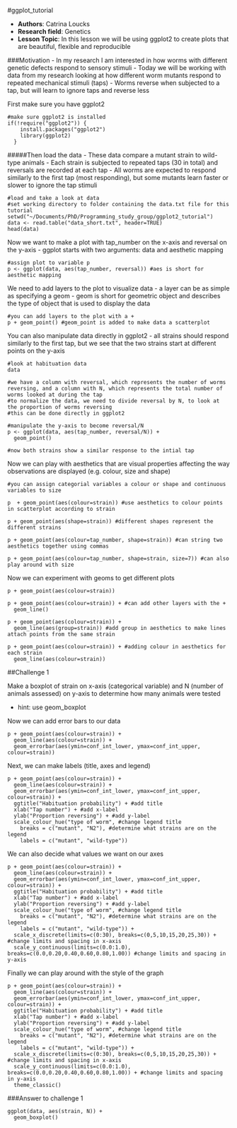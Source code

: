 #ggplot_tutorial

 - **Authors**: Catrina Loucks
 - **Research field**: Genetics
 - **Lesson Topic**: In this lesson we will be using ggplot2 to create plots that are beautiful, flexible and reproducible

###Motivation
- In my research I am interested in how worms with different genetic defects respond to sensory stimuli
 - Today we will be working with data from my research looking at how different worm mutants respond to repeated mechanical stimuli (taps)
 - Worms reverse when subjected to a tap, but will learn to ignore taps and reverse less

First make sure you have ggplot2 

```r-get_ggplot2

#make sure ggplot2 is installed
if(!require("ggplot2")) {
    install.packages("ggplot2")
    library(ggplot2)
  } 

```

#####Then load the data
 - These data compare a mutant strain to wild-type animals 
 - Each strain is subjected to repeated taps (30 in total) and reversals are recorded at each tap
 - All worms are expected to respond similarly to the first tap (most responding), but some mutants learn faster or slower to ignore the tap stimuli
 
```r-load_data

#load and take a look at data
#set working directory to folder containing the data.txt file for this tutorial
setwd("~/Documents/PhD/Programming_study_group/ggplot2_tutorial")
data <- read.table("data_short.txt", header=TRUE)
head(data)

```

Now we want to make a plot with tap_number on the x-axis and reversal on the y-axis
 - ggplot starts with two arguments: data and aesthetic mapping
 
```r-make_plot
#assign plot to variable p 
p <- ggplot(data, aes(tap_number, reversal)) #aes is short for aesthetic mapping

```

We need to add layers to the plot to visualize data 
 - a layer can be as simple as specifying a geom 
 - geom is short for geometric object and describes the type of object that is used to display the data 
 
```r-add_layers
#you can add layers to the plot with a +
p + geom_point() #geom_point is added to make data a scatterplot

```

You can also manipulate data directly in ggplot2
 - all strains should respond similarly to the first tap, but we see that the two strains start at different points on the y-axis
```r-manipulate_data

#look at habituation data
data

#we have a column with reversal, which represents the number of worms reversing, and a column with N, which represents the total number of worms looked at during the tap
#to normalize the data, we need to divide reversal by N, to look at the proportion of worms reversing
#this can be done directly in ggplot2

#manipulate the y-axis to become reversal/N
p <- ggplot(data, aes(tap_number, reversal/N)) + 
  geom_point()

#now both strains show a similar response to the intial tap
```

Now we can play with aesthetics that are visual properties affecting the way observations are displayed (e.g. colour, size and shape)

```r-adding_aesthetics

#you can assign categorial variables a colour or shape and continuous variables to size

p  + geom_point(aes(colour=strain)) #use aesthetics to colour points in scatterplot according to strain

p + geom_point(aes(shape=strain)) #different shapes represent the different strains

p + geom_point(aes(colour=tap_number, shape=strain)) #can string two aesthetics together using commas

p + geom_point(aes(colour=tap_number, shape=strain, size=7)) #can also play around with size

```
  
  
Now we can experiment with geoms to get different plots
```r-varying_geom

p + geom_point(aes(colour=strain))

p + geom_point(aes(colour=strain)) + #can add other layers with the +
  geom_line()  

p + geom_point(aes(colour=strain)) +
  geom_line(aes(group=strain)) #add group in aesthetics to make lines attach points from the same strain

p + geom_point(aes(colour=strain)) + #adding colour in aesthetics for each strain
  geom_line(aes(colour=strain)) 

```


##Challenge 1

Make a boxplot of strain on x-axis (categorical variable) and N (number of animals assessed) on y-axis to determine how many animals were tested

 - hint: use geom_boxplot

Now we can add error bars to our data
```r-error_bars

p + geom_point(aes(colour=strain)) +
  geom_line(aes(colour=strain)) +
  geom_errorbar(aes(ymin=conf_int_lower, ymax=conf_int_upper, colour=strain))

```

Next, we can make labels (title, axes and legend)
```r-making_labels

p + geom_point(aes(colour=strain)) +
  geom_line(aes(colour=strain)) +
  geom_errorbar(aes(ymin=conf_int_lower, ymax=conf_int_upper, colour=strain)) +
  ggtitle("Habituation probability") + #add title
  xlab("Tap number") + #add x-label
  ylab("Proportion reversing") + #add y-label
  scale_colour_hue("type of worm", #change legend title
    breaks = c("mutant", "N2"), #determine what strains are on the legend
    labels = c("mutant", "wild-type"))
```

We can also decide what values we want on our axes
```r-changing_axes

p + geom_point(aes(colour=strain)) +
  geom_line(aes(colour=strain)) +
  geom_errorbar(aes(ymin=conf_int_lower, ymax=conf_int_upper, colour=strain)) +
  ggtitle("Habituation probability") + #add title
  xlab("Tap number") + #add x-label
  ylab("Proportion reversing") + #add y-label
  scale_colour_hue("type of worm", #change legend title
    breaks = c("mutant", "N2"), #determine what strains are on the legend
    labels = c("mutant", "wild-type")) +
  scale_x_discrete(limits=c(0:30), breaks=c(0,5,10,15,20,25,30)) + #change limits and spacing in x-axis
  scale_y_continuous(limits=c(0.0:1.0), breaks=c(0.0,0.20,0.40,0.60,0.80,1.00)) #change limits and spacing in y-axis

```

Finally we can play around with the style of the graph
```r-change_style
p + geom_point(aes(colour=strain)) +
  geom_line(aes(colour=strain)) +
  geom_errorbar(aes(ymin=conf_int_lower, ymax=conf_int_upper, colour=strain)) +
  ggtitle("Habituation probability") + #add title
  xlab("Tap number") + #add x-label
  ylab("Proportion reversing") + #add y-label
  scale_colour_hue("type of worm", #change legend title
    breaks = c("mutant", "N2"), #determine what strains are on the legend
    labels = c("mutant", "wild-type")) +
  scale_x_discrete(limits=c(0:30), breaks=c(0,5,10,15,20,25,30)) + #change limits and spacing in x-axis
  scale_y_continuous(limits=c(0.0:1.0), breaks=c(0.0,0.20,0.40,0.60,0.80,1.00)) + #change limits and spacing in y-axis 
  theme_classic()
```
  

###Answer to challenge 1
```r-make_boxplot

ggplot(data, aes(strain, N)) +
  geom_boxplot()

```
